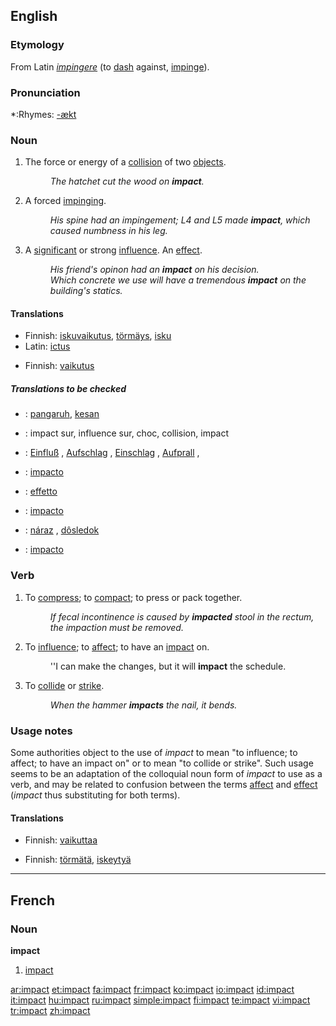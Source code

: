 ==English==

===Etymology===
From Latin ''[[impingere]]'' (to [[dash]] against, [[impinge]]).

===Pronunciation===
*:Rhymes: [[Rhymes:English:-ækt|-ækt]]

===Noun===
{{en-noun}}

# The force or energy of a [[collision]] of two [[object]]s.
#:''The hatchet cut the wood on '''impact'''.''
# {{context|mainly|medicine}} A forced [[impinge|impinging]].
#:''His spine had an impingement; L4 and L5 made '''impact''', which caused numbness in his leg.''
# {{colloquial}} A [[significant]] or strong [[influence]]. An [[effect]].
#:''His friend's opinon had an '''impact''' on his decision.''
#:''Which concrete we use will have a tremendous '''impact''' on the building's statics.''

====Translations====
{{trans-top|The force or energy of a collision of two objects}}
*Finnish: [[iskuvaikutus]], [[törmäys]], [[isku]]
*Latin: [[ictus]]
{{trans-mid}}
{{trans-bottom}}

{{trans-top|A forced impinging}}
{{trans-mid}}
{{trans-bottom}}

{{trans-top|A significant or strong influence}}
*Finnish: [[vaikutus]]
{{trans-mid}}
{{trans-bottom}}

=====Translations to be checked=====
{{checktrans}}
{{top}}
*{{ttbc|Malay}}: [[pangaruh]], [[kesan]]
*{{ttbc|French}}: impact sur, influence sur, choc, collision, impact
*{{ttbc|German}}: [[Einfluß]] {{m}}, [[Aufschlag]] {{m}}, [[Einschlag]] {{m}}, [[Aufprall]] {{m}},
*{{ttbc|Interlingua}}: [[impacto]]
{{mid}}
*{{ttbc|Italian}}: [[effetto]]
*{{ttbc|Portuguese}}: [[impacto]] {{m}}
*{{ttbc|Slovak}}: [[náraz]] {{m}}, [[dôsledok]] {{m}}
*{{ttbc|Spanish}}: [[impacto]] {{m}}
{{bottom}}

===Verb===
{{en-verb}}

# To [[compress]]; to [[compact]]; to press or pack together.
#:''If fecal incontinence is caused by '''impacted''' stool in the rectum, the impaction must be removed.''
# {{proscribed}} To [[influence]]; to [[affect]]; to have an [[impact#Noun|impact]] on.
#:''I can make the changes, but it will '''impact''' the schedule.
# To [[collide]] or [[strike]].
#:''When the hammer '''impacts''' the nail, it bends.''

===Usage notes===
Some authorities object to the use of ''impact'' to mean "to influence; to affect; to have an impact on" or to mean "to collide or strike".  Such usage seems to be an adaptation of the colloquial noun form of ''impact'' to use as a verb, and may be related to confusion between the terms [[affect]] and [[effect]] (''impact'' thus substituting for both terms).

====Translations====
{{rfc-level|Translations at L4+ not in L3 POS section}}
{{trans-top|To compress}}
{{trans-mid}}
{{trans-bottom}}

{{trans-top|To influence}}
*Finnish: [[vaikuttaa]]
{{trans-mid}}
{{trans-bottom}}

{{trans-top|To collide or strike}}
*Finnish: [[törmätä]], [[iskeytyä]]
{{trans-mid}}
{{trans-bottom}}

----

==French==

===Noun===
'''impact'''

# [[impact]]

[[ar:impact]]
[[et:impact]]
[[fa:impact]]
[[fr:impact]]
[[ko:impact]]
[[io:impact]]
[[id:impact]]
[[it:impact]]
[[hu:impact]]
[[ru:impact]]
[[simple:impact]]
[[fi:impact]]
[[te:impact]]
[[vi:impact]]
[[tr:impact]]
[[zh:impact]]